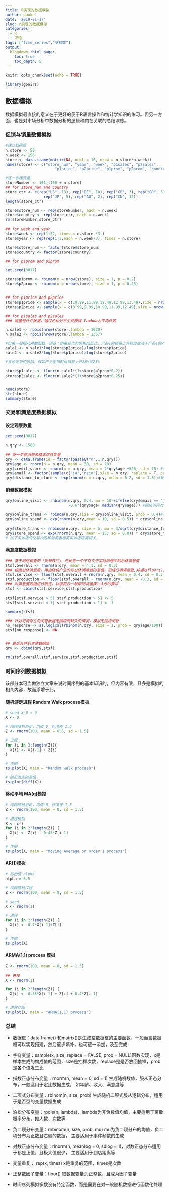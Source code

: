 ```yaml
---
title: R实现的数据模拟
author: pauke
date: '2019-01-17'
slug: r实现的数据模拟
categories:
  - R
  - 汉语
tags: ["time_series","随机数"]
output:
  blogdown::html_page:
    toc: true
    toc_depth: 5
---
```


```r
knitr::opts_chunk$set(echo = TRUE)
```


```r
library(gpairs)

```


## 数据模拟
数据模拟最直接的意义在于更好的便于R语言操作和统计学知识的练习。但另一方面，也是对市场分析中数据分析的逻辑和内在关联的总结演练。

### 促销与销量数据模拟
```r
#建立数据框
n.store <- 50
n.week <- 156
store <- data.frame(matrix(NA, ncol = 10, nrow = n.store*n.week))
names(store) <- c("store_num", "year", "week", "p1sales", "p2sales",
                      "p1price", "p2price", "p1prom", "p2prom", "country")

#逐一创建变量
storeNumber <- 101:(100 + n.store)
## for store_num and country
store_ctr <- c(rep("US", 13), rep("DE", 10), rep("GB", 3), rep("BR", 5),
                 rep("JP", 5), rep("AU", 2), rep("CN", 12))
length(store_ctr)

store$store_num <- rep(storeNumber, each = n.week)
store$country <- rep(store_ctr, each = n.week)
rm(storeNumber,store_ctr)

## for week and year
store$week <- rep(1:52, times = n.store *3 )
store$year <- rep(rep(1:3,each = n.week/3), times = n.store)

store$store_num <- factor(store$store_num)
store$country <- factor(store$country)

## for p1prom and p2prom

set.seed(0017)

store$p1prom <- rbinom(n = nrow(store), size = 1, p = 0.2)
store$p2prom <- rbinom(n = nrow(store), size = 1, p = 0.25)


## for p1price and p2price
store$p1price <- sample(x = c(10.99,11.99,12.49,12.99,13.49),size = nrow(store), replace = T)
store$p2price <- sample(x = c(8.99,9.99,10.99,11.99,12.49),size = nrow(store), replace = T)

## for p1sales and p2sales
### 销量是计件数据，通过泊松分布生成获得,lambda为平均件数

n.sale1 <- rpois(nrow(store),lambda = 1020) 
n.sale2 <- rpois(nrow(store),lambda = 1357) 

#价格一般服从对数函数，预设：销量变化和价格成反比，产品1的销量上升程度取决于产品1的对数小于产品2价格对数
sale1 <- n.sale1*log(store$p2price)/log(store$p1price)
sale2 <- n.sale2*log(store$p1price)/log(store$p2price)

#考虑促销的影响，假如产品促销时候销量上升20%或25%

store$p1sales <- floor(n.sale1*(1+store$p1prom*0.2))
store$p2sales <- floor(n.sale2*(1+store$p2prom*0.25))


head(store)
str(store)
summary(store)

```


### 交易和满意度数据模拟

#### 设定观察数量

```r
set.seed(0017)

n.qry <- 1500
```


```r
## 逐一生成消费者基本信息变量
qry <- data.frame(id = factor(paste0("n",1:n.qry)))
qry$age <- rnorm(n = n.qry, mean = 30, sd = 10)
qry$credit_score <- rnorm(n = n.qry, mean = 2*qry$age +620, sd = 75) #信用积分与年龄存在关系
qry$email <- factor(sample(c("ja","nein"),size = n.qry, replace = T, prob = c(0.75,0.25))) #生成是否留有邮箱地址的变量
qry$distance_to_store <- exp(rnorm(n = n.qry, mean = 0.2, sd = 1.5))#确保都是正数
```

#### 销量数据模拟
```r
qry$online_visit <- rnbinom(n.qry, 0.4, mu = 10 +ifelse(qry$email == "ja",10,0)
                            -0.6*(qry$age- median(qry$age))) #网店访问次数，该变量符合负二项分布，我们设定留了邮箱的比没留的高10次，通过ifelse根据邮箱是否有取值；同时，也设定年轻用户访问频率更高，设定该用户年龄和中位数的差值来区别

qry$online_trans <- rbinom(n.qry,size = qry$online_visit, prob = 0.4)#交易次数，设定为访问数量的40%
qry$online_spend <- exp(rnorm(n.qry,mean = 10, sd = 0.5)) * qry$online_trans # 以rnorm生产单词消费金额，并获得总花费。

qry$store_trans <- rnbinom(n.qry, size = 5, mu = 3/sqrt(qry$distance_to_store))
qry$store_spend <- exp(rnorm(n.qry, mean = 15, sd = 0.8)) * qry$store_trans
# 线下实体店的交易次数和消费者距离实体店距离相关，
```

#### 满意度数据模拟

```r


### 基于问卷调查的「光晕效应」，先设定一个不存在于实际问卷中的总体满意度
stsf.overall <- rnorm(n.qry, mean = 4.1, sd = 0.5)
### 根据总体满意度，再由随机产生的与总体满意度的差值，形成分项满意度,并通过floor()函数将连续的数值变量转变为离散整数。
stsf.service <- floor(stsf.overall + rnorm(n.qry, mean = 0.4, sd = 0.5))
stsf.production <- floor(stsf.overall + rnorm(n.qry, mean = -0.3, sd = 0.7))
### 对满意度数值进行限定，以便符合一般李克特量表1~5分的要求
stsf <- cbind(stsf.service,stsf.production)

stsf[stsf.service > 5| stsf.production > 5] <- 5
stsf[stsf.service < 1| stsf.production < 1] <- 1

summary(stsf)

### 针对可能存在的问卷数据无回应而缺失的情况，模拟无回应问卷
no_response <- as.logical(rbinom(n.qry, size = 1, prob = qry$age/100)) # 假设年龄越大，回应问卷可能性越低
stsf[no_response] <- NA


## 最后合并到主体数据集
qry <- cbind(qry,stsf)

rm(stsf.overall,stsf.service,stsf.production,stsf)

```


### 时间序列数据模拟

该部分本可当做独立文章来说时间序列的基本知识的，但内容有限，且多是模拟的相关内容，故而添增于此。

#### 随机游走进程 Random Walk process模拟

```r
# seed X_0 = 0
X <- 0

# 纯粹随机游走，均值 0，标准差 1.5
Z <- rnorm(100, mean = 0.5, sd = 1.5)

# 进程
for (i in 2:length(Z)){
  X[i] <- X[i-1] + Z[i]
}

# 作图
ts.plot(X, main = "Random walk process")

# 随机游走的差值
ts.plot(diff(X))

```

#### 移动平均 MA(q)模拟

```r
# 纯粹随机游走，均值 0，标准差 1.5
Z <- rnorm(100, mean = 0, sd = 1.5)

# 进程模拟
X <- c()
for (i in 2:length(Z)) {
  X[i] <- Z[i] - 0.45*Z[i-1]
}

# 作图
ts.plot(X, main = "Moving Average or order 1 process")
```



#### AR(1)模拟
```r

# 初始值 alpha
alpha = 0.5

# 纯粹随机过程
Z <- rnorm(100, mean = 0, sd = 1.5)

# seed
X <- rnorm(1)

# 进程
for (i in 2:length(Z)) {
  X[i] <- 0.7*X[i-1]+Z[i]
}

# 作图
ts.plot(X)

```


#### ARMA(1,1) process 模拟
```r
Z <- rnorm(100, mean = 0, sd = 1.5)

## 进程
X <- rnorm(1)

for (i in 2:length(Z)) {
  X[i] <- 0.35*X[i-1] + Z[i] + 0.4*Z[i-1]
}

# 进程作图
ts.plot(X, main = "ARMA(1,1) process")
```



### 总结

- 数据框：data.frame() 和matrix()是生成空数据框的主要函数，一般而言数据框可以实现搭建，然后逐步填补，也可逐一添加，及至完成

- 字符变量：sample(x, size, replace = FALSE, prob = NULL)函数实现，x是样本生成的构成值的范围，size是抽样次数，replace是是否放回抽样，prob是各个值发生比

- 指数正态分布变量：rnorm(n, mean = 0, sd = 1) 生成随机数值，服从正态分布，一般适用于定比数据生成， 如年龄、收入、满意度等

- 二项式分布变量：rbinom(n, size, prob) 生成随机二项式服从逻辑分布，适用于是否型的变量数据生成

- 泊松分布变量：rpois(n, lambda)，lambda为非负数值均值，主要适用于离散概率分布，如人数、次数等

- 负二项分布变量：rnbinom(n, size, prob, mu) mu为负二项分布的均值，负二项分布为正数且右偏的数据， 主要适用于事件频数的生成 

- 对数正态分布变量：rlnorm(n, meanlog = 0, sdlog = 1)，对数正态分布适用于都是正值，且极大值很少， 主要适用于到店距离等 

- 变量重复： rep(x, times) x是重复的范围，times是次数

- 正整数因子变量：floor() 取数据变量为正整数，且成为因子变量

- 时间序列模拟多数没有特定函数，而是需要在对一般随机数据进行函数化处理